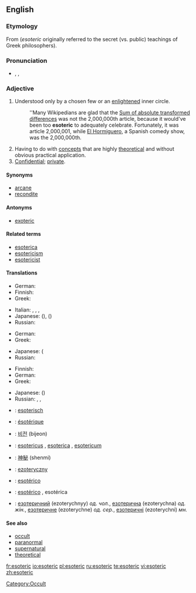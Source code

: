 ==English==

===Etymology===
From {{AGr.}} {{term|sc=polytonic|ἐσώτερoς|tr=esōteros||inner|lang=grc}} (''esoteric'' originally referred to the secret (vs. public) teachings of Greek philosophers).

===Pronunciation===
*{{enPR|/ěsōtěr'ĭk/}}, {{IPA|/ˌɛsoˈtɛrɪk/}}, {{SAMPA|/EsoU"tErIc/}}
*:{{rhymes|ɛrɪk}}

===Adjective===
{{en-adj}}

# Understood only by a chosen few or an [[enlightened]] inner circle.
#:''Many Wikipedians are glad that the [[wikipedia:Sum of absolute transformed differences|Sum of absolute transformed differences]] was not the 2,000,000th article, because it would've been too '''esoteric''' to adequately celebrate. Fortunately, it was article 2,000,001, while [[wikipedia:El Hormiguero|El Hormiguero]], a Spanish comedy show, was the 2,000,000th.
# Having to do with [[concept]]s that are highly [[theoretical]] and without obvious practical application.
# [[confidential|Confidential]]; [[private]].

====Synonyms====
*[[arcane]]
*[[recondite]]

====Antonyms====
*[[exoteric]]

====Related terms====
*[[esoterica]]
*[[esotericism]]
*[[esotericist]]

====Translations====
{{trans-top|understood only by a chosen few or an enlightened inner circle}}
*German: {{t-|de|esoterisch}}
*Finnish: {{t-|fi|esoteerinen}}
*Greek: {{t|el|εσωτερικός||tr=esoterikós|sc=Grek}}
{{trans-mid}}
*Italian: {{t|it|esoterico|m}}, {{t|it|esoterica|f}}, {{t|it|esoterici|m|p}}, {{t|it|esoteriche|f|p}}
*Japanese: {{t|ja|sc=JAchar|秘儀の}} ({{t|ja|sc=JAchar|ひぎの|tr=higi no}}), {{t|ja|sc=JAchar|奥義の}} ({{t|ja|sc=JAchar|おうぎの|tr=ōgi no}})
*Russian: {{t|ru|эзотерический|tr=ezoteríčeskij|sc=Cyrl}}
{{trans-bottom}}

{{trans-top|having to do with concepts that are highly theoretical}}
*German: {{t-|de|esoterisch}}
*Greek: {{t|el|απόκρυφος||tr=apókrifos|sc=Grek}}
{{trans-mid}}
*Japanese: {{t-|ja|深遠な|sc=JAchar}} ({{t|ja|しんえんな|tr=shin'enna|sc=JAchar}}
*Russian: {{t|ru|эзотерический|tr=ezoteríčeskij|sc=Cyrl}}
{{trans-bottom}}

{{trans-top|confidential; private}}
*Finnish: {{t|fi|luottamuksellinen}}
*German: {{t+|de|geheim}}
*Greek: {{t|el|εσωτερικός||tr=esoterikós|sc=Grek}}
{{trans-mid}}
*Japanese: {{t|ja|sc=JAchar|秘密の}} ({{t|ja|JAchar|ひみつの|tr=himitsu no}})
*Russian: {{t|ru|эзотерический|tr=ezoteríčeskij|sc=Cyrl}}, {{t|ru|тайный|tr=tájnyj|sc=Cyrl}}, {{t|ru|скрытый|tr=skrýtyj|sc=Cyrl}}
{{trans-bottom}}

{{checktrans-top}}
*{{ttbc|Dutch}}: [[esoterisch]]
*{{ttbc|French}}: [[ésotérique]]
*{{ttbc|Korean}}: [[비전]] (bijeon)
{{checktrans-mid}}
*{{ttbc|Latin}}: [[esotericus]] {{m}}, [[esoterica]] {{f}}, [[esotericum]] {{n}}
*{{ttbc|Mandarin Chinese}}: [[神秘]] (shenmi)
*{{ttbc|Polish}}: [[ezoteryczny]]
*{{ttbc|Portuguese}}: [[esotérico]]
*{{ttbc|Spanish}}: [[esotérico]] {{m}}, esotérica {{f}}
*{{ttbc|Ukrainian}}: [[езотеричний]] (ezoterychnyy) ''од. чол.'', [[езотерична]] (ezoterychna) ''од. жін.'', [[езотеричне]] (ezoterychne) ''од. сер.'', [[езотеричні]] (ezoterychni) ''мн.''
{{checktrans-bottom}}

====See also====
*[[occult]]
*[[paranormal]]
*[[supernatural]]
*[[theoretical]]

[[Category:Occult]]

[[fr:esoteric]]
[[io:esoteric]]
[[pl:esoteric]]
[[ru:esoteric]]
[[te:esoteric]]
[[vi:esoteric]]
[[zh:esoteric]]